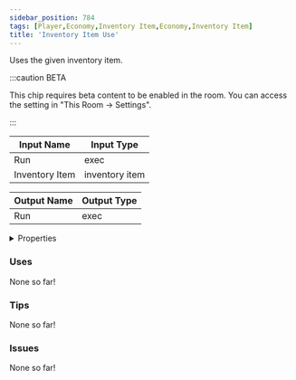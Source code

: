 ```yaml
---
sidebar_position: 784
tags: [Player,Economy,Inventory Item,Economy,Inventory Item]
title: 'Inventory Item Use'
---
```


Uses the given inventory item.

:::caution BETA

This chip requires beta content to be enabled in the room. You can access the setting in "This Room -> Settings".

:::


<EsbSvg />

| Input Name | Input Type |
|-----------|-----------|
| Run | exec |
| Inventory Item | inventory item |

| Output Name | Output Type |
|-----------|-----------|
| Run | exec |


<details>
  <summary>Properties</summary>
  <div>
    <div>
    <table>
      <thead>
        <tr>
          <th>Is beta required?</th>
          <th>✅</th>
        </tr>
        <tr>
          <th>Is this chip a trolling risk?</th>
          <th>❌</th>
        </tr>
        <tr>
          <th>Is this chip a role assignment risk?</th>
          <th>❌</th>
        </tr>
        <tr>
          <th>Chip UUID</th>
          <th>ead258fa-43c8-4504-b5e5-1dc5bf47c7c7</th>
        </tr>
      </thead>
    </table>
    </div>
  </div>
</details>

### Uses

None so far!

### Tips

None so far!

### Issues

None so far!